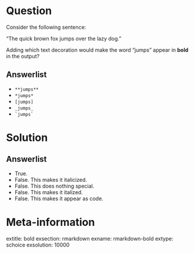 Question
========

Consider the following sentence:

"The quick brown fox jumps over the lazy dog."

Adding which text decoration would make the word "jumps" appear in **bold** in the output? 

Answerlist
----------
* ```**jumps**```
* ```*jumps*```
* ```[jumps]```
* ```_jumps_```
* ``` `jumps` ```

Solution
========

Answerlist
----------
* True. 
* False. This makes it italicized.
* False. This does nothing special.
* False. This makes it italized.
* False. This makes it appear as code.

Meta-information
================
extitle: bold
exsection: rmarkdown
exname: rmarkdown-bold
extype: schoice
exsolution: 10000
